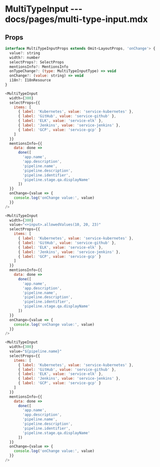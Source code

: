 # MultiTypeInput --- docs/pages/multi-type-input.mdx

## Props

```js
interface MultiTypeInputProps extends Omit<LayoutProps, 'onChange'> {
  value?: string
  width?: number
  selectProps?: SelectProps
  mentionsInfo?: MentionsInfo
  onTypeChange?: (type: MultiTypeInputType) => void
  onChange?: (value: string) => void
  i18n?: I18nResource
}
```

```js live=true
<MultiTypeInput
  width={300}
  selectProps={{
    items: [
      { label: 'Kubernetes', value: 'service-kubernetes' },
      { label: 'GitHub', value: 'service-github' },
      { label: 'ELK', value: 'service-elk' },
      { label: 'Jenkins', value: 'service-jenkins' },
      { label: 'GCP', value: 'service-gcp' }
    ]
  }}
  mentionsInfo={{
    data: done =>
      done([
        'app.name',
        'app.description',
        'pipeline.name',
        'pipeline.description',
        'pipeline.identifier',
        'pipeline.stage.qa.displayName'
      ])
  }}
  onChange={value => {
    console.log('onChange value:', value)
  }}
/>
```

```js live=true
<MultiTypeInput
  width={300}
  value="<+input>.allowedValues(10, 20, 23)"
  selectProps={{
    items: [
      { label: 'Kubernetes', value: 'service-kubernetes' },
      { label: 'GitHub', value: 'service-github' },
      { label: 'ELK', value: 'service-elk' },
      { label: 'Jenkins', value: 'service-jenkins' },
      { label: 'GCP', value: 'service-gcp' }
    ]
  }}
  mentionsInfo={{
    data: done =>
      done([
        'app.name',
        'app.description',
        'pipeline.name',
        'pipeline.description',
        'pipeline.identifier',
        'pipeline.stage.qa.displayName'
      ])
  }}
  onChange={value => {
    console.log('onChange value:', value)
  }}
/>
```

```js live=true
<MultiTypeInput
  width={300}
  value="${pipeline.name}"
  selectProps={{
    items: [
      { label: 'Kubernetes', value: 'service-kubernetes' },
      { label: 'GitHub', value: 'service-github' },
      { label: 'ELK', value: 'service-elk' },
      { label: 'Jenkins', value: 'service-jenkins' },
      { label: 'GCP', value: 'service-gcp' }
    ]
  }}
  mentionsInfo={{
    data: done =>
      done([
        'app.name',
        'app.description',
        'pipeline.name',
        'pipeline.description',
        'pipeline.identifier',
        'pipeline.stage.qa.displayName'
      ])
  }}
  onChange={value => {
    console.log('onChange value:', value)
  }}
/>
```
